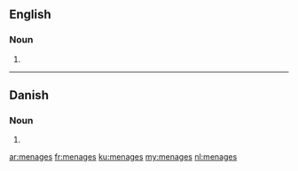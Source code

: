 ==English==

===Noun===
{{head|en|noun plural form}}

# {{plural of|menage|lang=en}}

----

==Danish==

===Noun===
{{head|da|noun form|g=c}}

# {{genitive singular indefinite of|menage|lang=da}}

[[ar:menages]]
[[fr:menages]]
[[ku:menages]]
[[my:menages]]
[[nl:menages]]